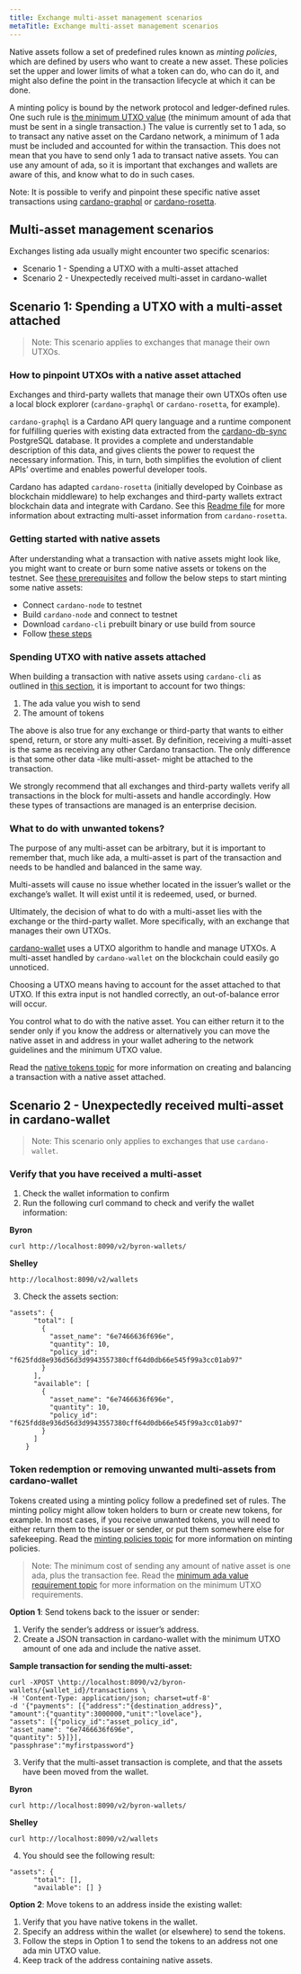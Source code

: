 ```yaml
---
title: Exchange multi-asset management scenarios
metaTitle: Exchange multi-asset management scenarios
---
```


Native assets follow a set of predefined rules known as *minting policies*, which are defined by users who want to create a new asset. These policies set the upper and lower limits of what a token can do, who can do it, and might also define the point in the transaction lifecycle at which it can be done.

A minting policy is bound by the network protocol and ledger-defined rules. One such rule is [the minimum UTXO value](https://cardano-ledger.readthedocs.io/en/latest/explanations/min-utxo.html) (the minimum amount of ada that must be sent in a single transaction.) The value is currently set to 1 ada, so to transact any native asset on the Cardano network, a minimum of 1 ada must be included and accounted for within the transaction. This does not mean that you have to send only 1 ada to transact native assets. You can use any amount of ada, so it is important that exchanges and wallets are aware of this, and know what to do in such cases.  

Note: It is possible to verify and pinpoint these specific native asset transactions using [cardano-graphql](https://github.com/input-output-hk/cardano-graphql#overview) or [cardano-rosetta](https://docs.cardano.org/rosetta/learn-rosetta).

## Multi-asset management scenarios
Exchanges listing ada usually might encounter two specific scenarios:

- Scenario 1 - Spending a UTXO with a multi-asset attached
- Scenario 2 - Unexpectedly received multi-asset in cardano-wallet

## Scenario 1: Spending a UTXO with a multi-asset attached

> Note: This scenario applies to exchanges that manage their own UTXOs.

### How to pinpoint UTXOs with a native asset attached

Exchanges and third-party wallets that manage their own UTXOs often use a local block explorer (`cardano-graphql` or `cardano-rosetta`, for example). 

`cardano-graphql` is a Cardano API query language and a runtime component for fulfilling queries with existing data extracted from the [cardano-db-sync](https://github.com/input-output-hk/cardano-db-sync#cardano-db-sync) PostgreSQL database. It provides a complete and understandable description of this data, and gives clients the power to request the necessary information. This, in turn, both simplifies the evolution of client APIs’ overtime and enables powerful developer tools.

Cardano has adapted `cardano-rosetta` (initially developed by Coinbase as blockchain middleware) to help exchanges and third-party wallets extract blockchain data and integrate with Cardano. See this [Readme file](https://github.com/input-output-hk/cardano-rosetta/blob/master/docs/multi-assets-support.md) for more information about extracting multi-asset information from `cardano-rosetta`.

### Getting started with native assets

After understanding what a transaction with native assets might look like, you might want to create or burn some native assets or tokens on the testnet. See [these prerequisites](https://docs.cardano.org/native-tokens/getting-started#prerequisites) and follow the below steps to start minting some native assets:

- Connect `cardano-node` to testnet
- Build `cardano-node` and connect to testnet
- Download `cardano-cli` prebuilt binary or use build from source
- Follow [these steps](https://docs.cardano.org/native-tokens/getting-started)

### Spending UTXO with native assets attached

When building a transaction with native assets using `cardano-cli` as outlined in [this section](https://docs.cardano.org/native-tokens/getting-started/#example:mintinganewnativetoken), it is important to account for two things:

1. The ada value you wish to send
2. The amount of tokens

The above is also true for any exchange or third-party that wants to either spend, return, or store any multi-asset. By definition, receiving a multi-asset is the same as receiving any other Cardano transaction. The only difference is that some other data -like multi-asset- might be attached to the transaction.

We strongly recommend that all exchanges and third-party wallets verify all transactions in the block for multi-assets and handle accordingly. How these types of transactions are managed is an enterprise decision.

### What to do with unwanted tokens?

The purpose of any multi-asset can be arbitrary, but it is important to remember that, much like ada, a multi-asset is part of the transaction and needs to be handled and balanced in the same way. 

Multi-assets will cause no issue whether located in the issuer’s wallet or the exchange’s wallet. It will exist until it is redeemed, used, or burned.

Ultimately, the decision of what to do with a multi-asset lies with the exchange or the third-party wallet. More specifically, with an exchange that manages their own UTXOs.

[cardano-wallet](https://github.com/input-output-hk/cardano-wallet/releases) uses a UTXO algorithm to handle and manage UTXOs. A multi-asset handled by `cardano-wallet` on the blockchain could easily go unnoticed.

Choosing a UTXO means having to account for the asset attached to that UTXO. If this extra input is not handled correctly, an out-of-balance error will occur.

You control what to do with the native asset. You can either return it to the sender only if you know the address or alternatively you can move the native asset in and address in your wallet adhering to the network guidelines and the minimum UTXO value.

Read the [native tokens topic](https://docs.cardano.org/native-tokens/getting-started#example:mintinganewnativetoken) for more information on creating and balancing a transaction with a native asset attached.

## Scenario 2 - Unexpectedly received multi-asset in cardano-wallet

> Note: This scenario only applies to exchanges that use `cardano-wallet`.

### Verify that you have received a multi-asset

1. Check the wallet information to confirm
2. Run the following curl command to check and verify the wallet information:

**Byron**
```
curl http://localhost:8090/v2/byron-wallets/ 
```
**Shelley**
```
http://localhost:8090/v2/wallets
```

3. Check the assets section:

```
"assets": {
      "total": [
        {
          "asset_name": "6e7466636f696e",
          "quantity": 10,
          "policy_id": "f625fdd8e936d56d3d9943557380cff64d0db66e545f99a3cc01ab97"
        }
      ],
      "available": [
        {
          "asset_name": "6e7466636f696e",
          "quantity": 10,
          "policy_id": "f625fdd8e936d56d3d9943557380cff64d0db66e545f99a3cc01ab97"
        }
      ]
    }
```

### Token redemption or removing unwanted multi-assets from cardano-wallet

Tokens created using a minting policy follow a predefined set of rules. The minting policy might allow token holders to burn or create new tokens, for example. In most cases, if you receive unwanted tokens, you will need to either return them to the issuer or sender, or put them somewhere else for safekeeping. Read the [minting policies topic](https://cardano-ledger.readthedocs.io/en/latest/explanations/policies.html) for more information on minting policies.

> Note: The minimum cost of sending any amount of native asset is one ada, plus the transaction fee. Read the [minimum ada value requirement topic](https://cardano-ledger.readthedocs.io/en/latest/explanations/min-utxo.html) for more information on the minimum UTXO requirements.

**Option 1**:  Send tokens back to the issuer or sender:

1. Verify the sender’s address or issuer’s address.
2. Create a JSON transaction in cardano-wallet with the minimum UTXO amount of one ada and include the native asset.

**Sample transaction for sending the multi-asset:**
```
curl -XPOST \http://localhost:8090/v2/byron-wallets/{wallet_id}/transactions \ 
-H 'Content-Type: application/json; charset=utf-8' 
-d '{"payments": [{"address":"{destination_address}",
"amount":{"quantity":3000000,"unit":"lovelace"}, 
"assets": [{"policy_id":"asset_policy_id", 
"asset_name": "6e7466636f696e", 
"quantity": 5}]}], 
"passphrase":"myfirstpassword"}
```

3. Verify that the multi-asset transaction is complete, and that the assets have been moved from the wallet.

**Byron**

```
curl http://localhost:8090/v2/byron-wallets/ 
```

**Shelley**
```
curl http://localhost:8090/v2/wallets
```

4. You should see the following result:

```
"assets": {
      "total": [],
      "available": [] }
```

**Option 2**: Move tokens to an address inside the existing wallet:

1. Verify that you have native tokens in the wallet.
2. Specify an address within the wallet (or elsewhere) to send the tokens.
3. Follow the steps in Option 1 to send the tokens to an address not one ada min UTXO value.
4. Keep track of the address containing native assets.